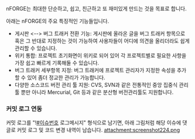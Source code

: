 nFORGE는 최대한 단순하고, 쉽고, 친근하고 또 재미있게 만드는 것을 목표로 합니다.

아래는 nFORGE의 주요 특징적인 기능들입니다.

* 게시판 <--> 버그 트래커 전환 기능: 게시판에 올라온 글을 버그 트래커 항목으로 혹은 그 반대로 지정하는 것이 가능하여 사용자들이 어디에 의견을 올리더라도 쉽게 관리할 수 있습니다.
* 위키 통합: 프로젝트 초기화면이 위키로 되어 있어 각 프로젝트별로 필요한 사항을 가장 쉽고 빠르게 기록해둘 수 있습니다.
* 버그 트래커 세부항목 지정: 버그 트래커에 프로젝트 관리자가 지정한 속성을 추가할 수 있어 좀더 정교한 관리가 가능합니다.
* 다양한 소스코드 버전 관리 툴 지원: CVS, SVN과 같은 전통적인 중앙 집중식 관리툴 뿐만 아니라 Mercurial, Git 등과 같은 분산형 버전관리툴도 지원합니다.

=== 커밋 로그 연동 ===
커밋 로그를 "![[#이슈번호]] 로그메시지" 형식으로 남기면, 아래 그림처럼 해당 이슈에 댓글로 커밋 로그 및 코드 변경 내역이 남습니다.
attachment:screenshot224.png 
